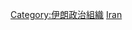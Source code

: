 {{Commonscat|Political parties in Iran}}

[[Category:伊朗政治組織|Category:伊朗政治組織]]
[[Category:亚洲各国政党|Iran]]